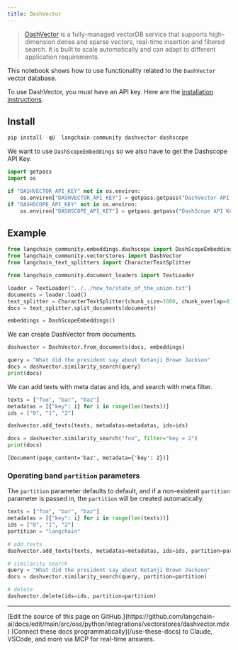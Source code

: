 ```yaml
---
title: DashVector
---
```


> [DashVector](https://help.aliyun.com/document_detail/2510225.html) is a fully-managed vectorDB service that supports high-dimension dense and sparse vectors, real-time insertion and filtered search. It is built to scale automatically and can adapt to different application requirements.

This notebook shows how to use functionality related to the `DashVector` vector database.

To use DashVector, you must have an API key.
Here are the [installation instructions](https://help.aliyun.com/document_detail/2510223.html).

## Install

```python
pip install -qU  langchain-community dashvector dashscope
```

We want to use `DashScopeEmbeddings` so we also have to get the Dashscope API Key.

```python
import getpass
import os

if "DASHVECTOR_API_KEY" not in os.environ:
    os.environ["DASHVECTOR_API_KEY"] = getpass.getpass("DashVector API Key:")
if "DASHSCOPE_API_KEY" not in os.environ:
    os.environ["DASHSCOPE_API_KEY"] = getpass.getpass("DashScope API Key:")
```

## Example

```python
from langchain_community.embeddings.dashscope import DashScopeEmbeddings
from langchain_community.vectorstores import DashVector
from langchain_text_splitters import CharacterTextSplitter
```

```python
from langchain_community.document_loaders import TextLoader

loader = TextLoader("../../how_to/state_of_the_union.txt")
documents = loader.load()
text_splitter = CharacterTextSplitter(chunk_size=1000, chunk_overlap=0)
docs = text_splitter.split_documents(documents)

embeddings = DashScopeEmbeddings()
```

We can create DashVector from documents.

```python
dashvector = DashVector.from_documents(docs, embeddings)

query = "What did the president say about Ketanji Brown Jackson"
docs = dashvector.similarity_search(query)
print(docs)
```

We can add texts with meta datas and ids, and search with meta filter.

```python
texts = ["foo", "bar", "baz"]
metadatas = [{"key": i} for i in range(len(texts))]
ids = ["0", "1", "2"]

dashvector.add_texts(texts, metadatas=metadatas, ids=ids)

docs = dashvector.similarity_search("foo", filter="key = 2")
print(docs)
```

```output
[Document(page_content='baz', metadata={'key': 2})]
```

### Operating band `partition` parameters

The `partition` parameter defaults to default, and if a non-existent `partition` parameter is passed in, the `partition` will be created automatically.

```python
texts = ["foo", "bar", "baz"]
metadatas = [{"key": i} for i in range(len(texts))]
ids = ["0", "1", "2"]
partition = "langchain"

# add texts
dashvector.add_texts(texts, metadatas=metadatas, ids=ids, partition=partition)

# similarity search
query = "What did the president say about Ketanji Brown Jackson"
docs = dashvector.similarity_search(query, partition=partition)

# delete
dashvector.delete(ids=ids, partition=partition)
```

---

<Callout icon="pen-to-square" iconType="regular">
    [Edit the source of this page on GitHub.](https://github.com/langchain-ai/docs/edit/main/src/oss/python/integrations/vectorstores/dashvector.mdx)
</Callout>
<Tip icon="terminal" iconType="regular">
    [Connect these docs programmatically](/use-these-docs) to Claude, VSCode, and more via MCP for    real-time answers.
</Tip>
